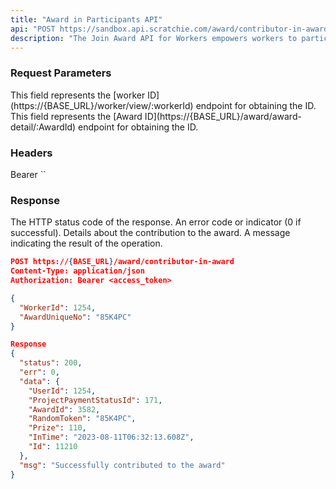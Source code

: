 ```yaml
---
title: "Award in Participants API"
api: "POST https://sandbox.api.scratchie.com/award/contributor-in-award"
description: "The Join Award API for Workers empowers workers to participate in previously created awards."
---
```


### Request Parameters

<ParamField body="WorkerId" type="Number">
  This field represents the [worker ID](https://{BASE_URL}/worker/view/:workerId) endpoint for obtaining the ID.
</ParamField>

<ParamField body="AwardUniqueNo" type="String">
  This field represents the [Award ID](https://{BASE_URL}/award/award-detail/:AwardId) endpoint for obtaining the ID.
</ParamField>

### Headers


<ParamField body="Authorization" type="String">
  Bearer `<access_token>`
</ParamField>

### Response

<ResponseField name="status" type="Number">
  The HTTP status code of the response.
</ResponseField>

<ResponseField name="err" type="Number">
  An error code or indicator (0 if successful).
</ResponseField>

<ResponseField name="data" type="Object">
  Details about the contribution to the award.
</ResponseField>

<ResponseField name="msg" type="String">
  A message indicating the result of the operation.
</ResponseField>

<RequestExample>

```json
POST https://{BASE_URL}/award/contributor-in-award
Content-Type: application/json
Authorization: Bearer <access_token>

{
  "WorkerId": 1254,
  "AwardUniqueNo": "85K4PC"
}

```

</RequestExample>

<ResponseExample>

```json Response
Response
{
  "status": 200,
  "err": 0,
  "data": {
    "UserId": 1254,
    "ProjectPaymentStatusId": 171,
    "AwardId": 3582,
    "RandomToken": "85K4PC",
    "Prize": 110,
    "InTime": "2023-08-11T06:32:13.608Z",
    "Id": 11210
  },
  "msg": "Successfully contributed to the award"
}

```

</ResponseExample>

